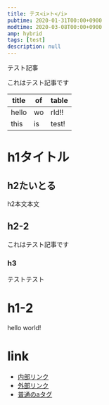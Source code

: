 ```yaml
---
title: テス<i>ト</i>
pubtime: 2020-01-31T00:00+0900
modtime: 2020-03-08T00:00+0900
amp: hybrid
tags: [test]
description: null
---
```


テスト記事

<PS date="2020-03-08">これはテスト記事です</PS>

|title|of|table|
|-----|--|-----|
|hello|wo|rld!!|
|this |is|test!|

# h1タイトル

## h2たいとる

h2本文本文

## h2-2

これはテスト記事です

### h3

テストテスト

# h1-2

hello world!

# link

- [内部リンク](/blog)
- [外部リンク](https://google.com)
- <a href="/blog">普通のaタグ</a>
